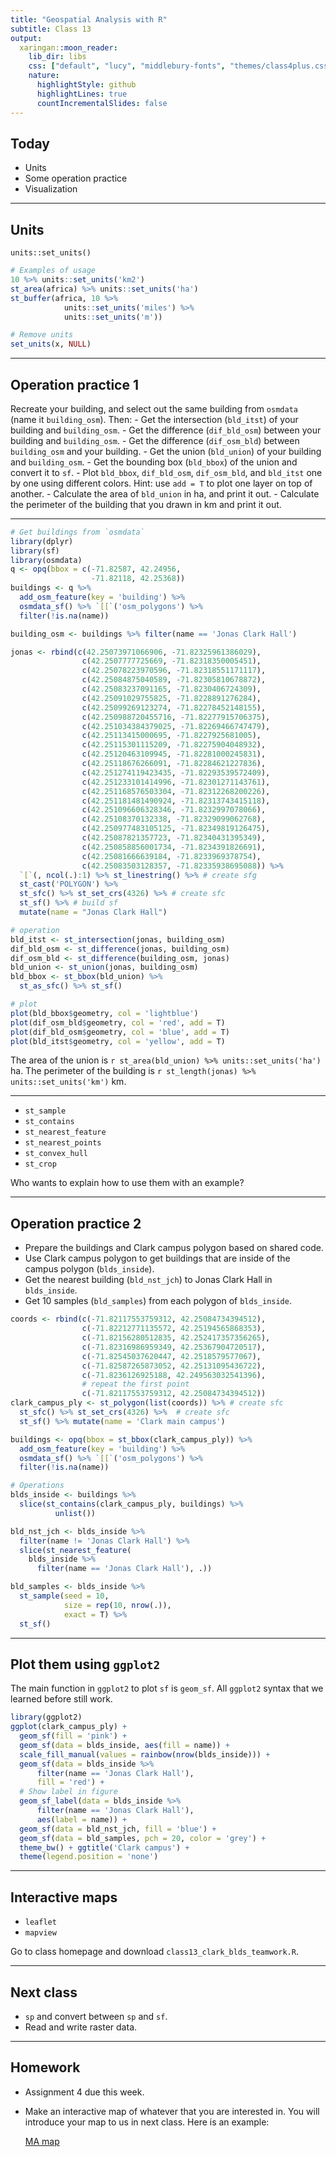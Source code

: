 ```yaml
---
title: "Geospatial Analysis with R"
subtitle: Class 13
output:
  xaringan::moon_reader:
    lib_dir: libs
    css: ["default", "lucy", "middlebury-fonts", "themes/class4plus.css"]
    nature:
      highlightStyle: github
      highlightLines: true
      countIncrementalSlides: false
---
```


## Today

- Units
- Some operation practice
- Visualization

---

## Units

`units::set_units()`

```r
# Examples of usage
10 %>% units::set_units('km2')
st_area(africa) %>% units::set_units('ha')
st_buffer(africa, 10 %>% 
            units::set_units('miles') %>% 
            units::set_units('m'))

# Remove units
set_units(x, NULL)
```

---

## Operation practice 1

Recreate your building, and select out the same building from `osmdata` (name it `building_osm`). Then:
- Get the intersection (`bld_itst`) of your building and `building_osm`.
- Get the difference (`dif_bld_osm`) between your building and `building_osm`.
- Get the difference (`dif_osm_bld`) between `building_osm` and your building.
- Get the union (`bld_union`) of your building and `building_osm`.
- Get the bounding box (`bld_bbox`) of the union and convert it to `sf`.
- Plot `bld_bbox`, `dif_bld_osm`, `dif_osm_bld`, and `bld_itst` one by one using different colors. Hint: use `add = T` to plot one layer on top of another.
- Calculate the area of `bld_union` in ha, and print it out.
- Calculate the perimeter of the building that you drawn in km and print it out.

---

```r
# Get buildings from `osmdata`
library(dplyr)
library(sf)
library(osmdata)
q <- opq(bbox = c(-71.82587, 42.24956,
                  -71.82118, 42.25368))
buildings <- q %>% 
  add_osm_feature(key = 'building') %>%
  osmdata_sf() %>% `[[`('osm_polygons') %>% 
  filter(!is.na(name))

building_osm <- buildings %>% filter(name == 'Jonas Clark Hall')

jonas <- rbind(c(42.25073971066906, -71.82325961386029),
                c(42.2507777725669, -71.82318350005451),
                c(42.25078223970596, -71.82318551171117),
                c(42.25084875040589, -71.82305810678872),
                c(42.25083237091165, -71.8230406724309),
                c(42.25091029755825, -71.8228891276284),
                c(42.25099269123274, -71.82278452148155),
                c(42.250988720455716, -71.82277915706375),
                c(42.251034384379025, -71.82269466747479),
                c(42.25113415000695, -71.8227925681005),
                c(42.25115301115209, -71.82275904048932),
                c(42.25120463109945, -71.82281000245831),
                c(42.25118676266091, -71.82284621227836),
                c(42.251274119423435, -71.82293539572409),
                c(42.251233101414996, -71.82301271143761),
                c(42.251168576503304, -71.82312268200226),
                c(42.251181481490924, -71.82313743415118),
                c(42.251096606328346, -71.8232997078066),
                c(42.25108370132338, -71.82329099062768),
                c(42.250977483105125, -71.82349819126475),
                c(42.25087821357723, -71.82340431395349),
                c(42.250858856001734, -71.8234391826691),
                c(42.25081666639184, -71.8233969378754),
                c(42.25083503128357, -71.82335938695088)) %>%
  `[`(, ncol(.):1) %>% st_linestring() %>% # create sfg
  st_cast('POLYGON') %>%
  st_sfc() %>% st_set_crs(4326) %>% # create sfc
  st_sf() %>% # build sf
  mutate(name = "Jonas Clark Hall")

# operation
bld_itst <- st_intersection(jonas, building_osm)
dif_bld_osm <- st_difference(jonas, building_osm)
dif_osm_bld <- st_difference(building_osm, jonas)
bld_union <- st_union(jonas, building_osm)
bld_bbox <- st_bbox(bld_union) %>% 
  st_as_sfc() %>% st_sf()

# plot
plot(bld_bbox$geometry, col = 'lightblue')
plot(dif_osm_bld$geometry, col = 'red', add = T)
plot(dif_bld_osm$geometry, col = 'blue', add = T)
plot(bld_itst$geometry, col = 'yellow', add = T)
```

The area of the union is `r st_area(bld_union) %>% units::set_units('ha')` ha. The perimeter of the building is `r st_length(jonas) %>% units::set_units('km')` km.

---

- `st_sample`
- `st_contains`
- `st_nearest_feature`
- `st_nearest_points`
- `st_convex_hull`
- `st_crop`

Who wants to explain how to use them with an example?

---

## Operation practice 2

- Prepare the buildings and Clark campus polygon based on shared code.
- Use Clark campus polygon to get buildings that are inside of the campus polygon (`blds_inside`).
- Get the nearest building (`bld_nst_jch`) to Jonas Clark Hall in `blds_inside`.
- Get 10 samples (`bld_samples`) from each polygon of `blds_inside`.

```r
coords <- rbind(c(-71.82117553759312, 42.25084734394512),
                c(-71.82212771135572, 42.25194565868353),
                c(-71.82156280512835, 42.252417357356265),
                c(-71.82316986959349, 42.25367904720517),
                c(-71.82545037620447, 42.2518579577067),
                c(-71.82587265873052, 42.25131095436722),
                c(-71.8236126925188, 42.249563032541396),
                # repeat the first point
                c(-71.82117553759312, 42.25084734394512))
clark_campus_ply <- st_polygon(list(coords)) %>% # create sfc
  st_sfc() %>% st_set_crs(4326) %>%  # create sfc
  st_sf() %>% mutate(name = 'Clark main campus')

buildings <- opq(bbox = st_bbox(clark_campus_ply)) %>% 
  add_osm_feature(key = 'building') %>%
  osmdata_sf() %>% `[[`('osm_polygons') %>% 
  filter(!is.na(name))

# Operations
blds_inside <- buildings %>% 
  slice(st_contains(clark_campus_ply, buildings) %>% 
          unlist())

bld_nst_jch <- blds_inside %>% 
  filter(name != 'Jonas Clark Hall') %>% 
  slice(st_nearest_feature(
    blds_inside %>% 
      filter(name == 'Jonas Clark Hall'), .))

bld_samples <- blds_inside %>% 
  st_sample(seed = 10,
            size = rep(10, nrow(.)),
            exact = T) %>% 
  st_sf()
```

---

## Plot them using `ggplot2`

The main function in `ggplot2` to plot `sf` is `geom_sf`. All `ggplot2` syntax that we learned before still work.

```r
library(ggplot2)
ggplot(clark_campus_ply) +
  geom_sf(fill = 'pink') +
  geom_sf(data = blds_inside, aes(fill = name)) + 
  scale_fill_manual(values = rainbow(nrow(blds_inside))) +
  geom_sf(data = blds_inside %>% 
      filter(name == 'Jonas Clark Hall'),
      fill = 'red') +
  # Show label in figure
  geom_sf_label(data = blds_inside %>% 
      filter(name == 'Jonas Clark Hall'), 
      aes(label = name)) +
  geom_sf(data = bld_nst_jch, fill = 'blue') +
  geom_sf(data = bld_samples, pch = 20, color = 'grey') +
  theme_bw() + ggtitle('Clark campus') + 
  theme(legend.position = 'none')
```

---

## Interactive maps

- `leaflet`
- `mapview`

Go to class homepage and download `class13_clark_blds_teamwork.R`.

---

## Next class

- `sp` and convert between `sp` and `sf`.
- Read and write raster data.

---

## Homework

- Assignment 4 due this week. 
- Make an interactive map of whatever that you are interested in. You will introduce your map to us in next class. Here is an example:

  [MA map](https://agroimpacts.github.io/geospaar/class13_ma_map.html)
